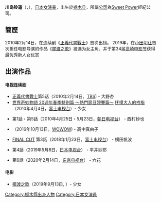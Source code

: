{{BLP unsourced|time=2021-01-09T07:11:56+00:00}}
{{noteTA
|G1=JP
}}
{{藝人
| 姓名 = 川岛铃遥
| 外文名 = {{lang|ja|川島鈴遥}}
| 類型 = 女演員
| 圖片 =
| 羅馬拼音 = Kawashima Ririka
| 綽號 = 
| 出生日期 = {{birth_date_and_age|2002|3|17}}
| 出生地點 = {{JPN}}[[栃木县|栃木县]]
| 國籍 = {{JPN}}
| 代表作 = 
| 音樂類型 = 
| 職業 = [[演員|演員]]
| 語言 = [[日文|日文]]
| 活躍年代 = 2010年－
| 經紀公司 = [[Sweet_Power|Sweet Power]]
| 相關團體 = 
| 網站 = [https://www.sweetpower.jp/ririka/ 官方網站]
| imdb = 4727952
}}
'''川岛铃遥'''（{{lang-ja|川島 鈴遙}}，{{bd|2002年|3月17日|||Ririka Kawashima}}），[[日本|日本]][[女演員|女演員]]，出生於[[栃木县|栃木县]]，所屬[[公司|公司]]為[[Sweet_Power|Sweet Power]]經紀公司。

== 簡歷 ==
2010年2月14日，在连续剧《[[正義代書戰士|正義代書戰士]]》首次出镜。
2019年，在[[小田切让|小田切让]]首次担任电影导演的作品《[[擺渡之歌|擺渡之歌]]》被选为女主角，并于第34届[[高崎电影节|高崎电影节]]获得最优秀新人女优赏

== 出演作品 ==
==== 电视连续剧 ====
* [[正義代書戰士|正義代書戰士]]第5话（2010年2月14日，[[TBS|TBS]]) - 大野杏
* [[世界奇妙物語_20週年春季特別篇_〜熱門節目競賽篇〜|世界奇妙物語 20週年春季特別篇 〜熱門節目競賽篇〜]] [[世界奇妙物語_20週年春季特別篇_〜熱門節目競賽篇〜#抚摸大人的戒指|抚摸大人的戒指]]（2010年4月4日，[[富士电视台|富士电视台]]）- 少女
* {{tsl|ja|女帝薫子|女帝薫子}} 第1話・第5話（2010年4月25日・5月23日，[[朝日电视台|朝日电视台]]） - 西村紗也
* {{tsl|ja|賢者の愛|贤者之爱}}（2016年10月13日，[[WOWOW|WOWOW]]) - 高中真由子
* [[FINAL_CUT|FINAL CUT]] 第3話（2018年1月23日，[[富士电视台|富士电视台]]） - 横田帆波 
* {{tsl|ja|白衣の戦士!|白衣的战士}} 第4話（2019年5月8日，[[日本电视台|日本电视台]]） - 平井紗耶
* {{tsl|ja|コタキ兄弟と四苦八苦|古泷兄弟和四苦八苦}} 第6話（2020年2月14日，[[东京电视台|东京电视台]]） - 六花
==== 电影 ====
* [[擺渡之歌|擺渡之歌]]（2019年9月13日, {{tsl|ja|キノフィルムズ|Kino Films}}）- 少女

{{DEFAULTSORT:kawashima ririka}}
[[Category:栃木縣出身人物|Category:栃木縣出身人物]]
[[Category:日本女演員|Category:日本女演員]]